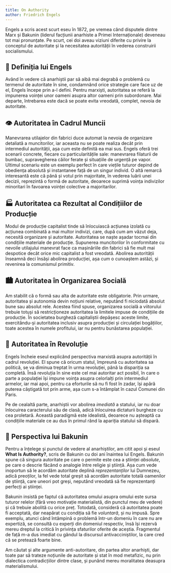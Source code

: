 ```yaml
---
title: On Authority
author: Friedrich Engels
---
```


Engels a scris acest scurt eseu în 1872, pe vremea când disputele dintre Marx și Bakunin (liderul facțiunii anarhiste a Primei Internaționale) deveneau tot mai pronunțate. Pe scurt, cei doi aveau viziuni diferite cu privire la conceptul de autoritate și la necesitatea autorității în vederea construirii socialismului.

## 💭 Definiția lui Engels

Având în vedere că anarhiștii par să aibă mai degrabă o problemă cu termenul de autoritate în sine, condamnând orice strategie care face uz de el, Engels începe prin a-l defini. Pentru marxiști, autoritatea se referă la impunerea voinței unor oameni asupra altor oameni prin subordonare. Mai departe, întrebarea este dacă se poate evita vreodată, complet, nevoia de autoritate.

## 👁️ Autoritatea în Cadrul Muncii

Manevrarea utilajelor din fabrici duce automat la nevoia de organizare detaliată a muncitorilor, iar aceasta nu se poate realiza decât prin intermediul autorității, așa cum este definită ea mai sus. Engels oferă trei scenarii concrete, fiecare cu particularitățile sale: manevrarea filaturii de bumbac, supravegherea căilor ferate și situațiile de urgență pe vapor. Ultimul scenariu este un exemplu perfect în care viețile tuturor depind de obediența absolută și instantanee față de un singur individ. O altă remarcă interesantă este că până și votul prin majoritate, în vederea luării unei decizii, reprezintă o formă de autoritate, deoarece suprimă voința indivizilor minoritari în favoarea voinței colective a majoritarilor.

## 🏭 Autoritatea ca Rezultat al Condițiilor de Producție

Modul de producție capitalist tinde să înlocuiască acțiunea izolată cu acțiunea combinată a mai multor indivizi, care, după cum am văzut deja, necesită organizare și autoritate. Autoritatea se naște așadar tocmai din condițiile materiale de producție. Supunerea muncitorilor în conformitate cu nevoile utilajului manevrat face ca mașinăriile din fabrici să fie mult mai despotice decât orice mic capitalist a fost vreodată. Abolirea autorității înseamnă deci însăși abolirea producției, așa cum o cunoaștem astăzi, și revenirea la comunismul primitiv.

## 🏙️ Autoritatea în Organizarea Socială

Am stabilit că o formă sau alta de autoritate este obligatorie. Prin urmare, autoritatea și autonomia devin noțiuni relative, neputând fi niciodată absolut bune sau absolut rele. Acestea fiind spuse, organizarea socială a viitorului trebuie totuși să restricționeze autoritatea la limitele impuse de condițiile de producție. În societatea burgheză capitaliștii depășesc aceste limite, exercitându-și autoritatea inclusiv asupra producției și circulației bogățiilor, toate acestea în numele profitului, iar nu pentru bunăstarea populației.

## 🚩 Autoritatea în Revoluție

Engels încheie eseul explicând perspectiva marxistă asupra autorității în cadrul revoluției. El spune că oricum statul, împreună cu autoritatea sa politică, se va diminua treptat în urma revoluției, până la dispariția sa completă. Însă revoluția în sine este cel mai autoritar act posibil, în care o parte a populației își impune voința asupra celorlalți prin intermediul armelor, iar mai apoi, pentru ca eforturile să nu fi fost în zadar, își apără puterea câștigată tot prin arme, așa cum s-a întâmplat în cazul Comunei din Paris.

Pe de cealaltă parte, anarhiștii vor abolirea _imediată_ a statului, iar nu doar înlocuirea caracterului său de clasă, adică înlocuirea dictaturii burgheze cu cea proletară. Această paradigmă este idealistă, deoarece nu așteaptă ca condițiile materiale ce au dus în primul rând la apariția statului să dispară.

## 🏴 Perspectiva lui Bakunin

Pentru a înțelege și punctul de vedere al anarhiștilor, am citit apoi și eseul **What Is Authority?**, scris de Bakunin cu doi ani înaintea lui Engels. Bakunin spune că singura autoritate pe care o permite este cea a științei _absolute_, pe care o descrie făcând o analogie între religie și știință. Așa cum vede inoportun să le acordăm autoritate deplină _reprezentanților_ lui Dumnezeu, adică preoților, la fel vede total greșit să acordăm autoritate totală oamenilor de știință, care uneori pot greși, neputând vreodată să fie reprezentanți perfecți ai științei.

Bakunin insistă pe faptul că autoritatea omului asupra omului este sursa tuturor relelor (fără vreo motivație materialistă, din punctul meu de vedere) și că trebuie abolită cu orice preț. Totodată, consideră că autoritatea poate fi acceptată, dar neapărat cu condiția să fie _voluntară_, și nu impusă. Spre exemplu, atunci când întâmpină o problemă într-un domeniu în care nu are expertiză, se consultă cu experți din domeniul respectiv, însă își rezervă mereu dreptul la critică în privința sfaturilor oferite de aceștia. Fragmentul de față m-a dus imediat cu gândul la discursul antivacciniștilor, la care cred că se pretează foarte bine.

Am căutat și alte argumente anti-autoritare, din partea altor anarhiști, dar toate par să trateze noțiunile de autoritate și stat în mod metafizic, nu prin dialectica contradicțiilor dintre clase, și punând mereu moralitatea deasupra materialismului.
